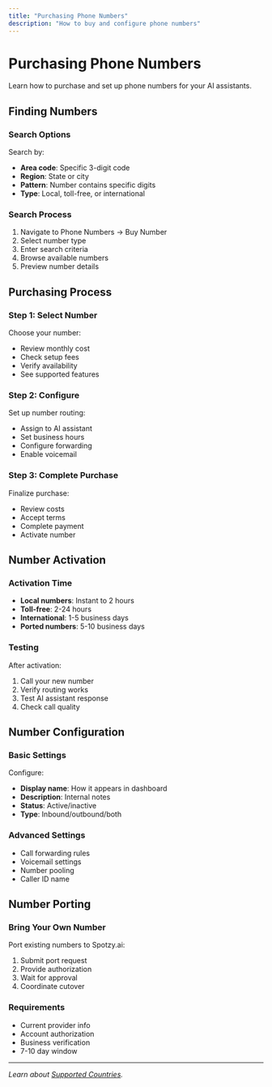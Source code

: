 ```yaml
---
title: "Purchasing Phone Numbers"
description: "How to buy and configure phone numbers"
---
```


# Purchasing Phone Numbers

Learn how to purchase and set up phone numbers for your AI assistants.

## Finding Numbers

### Search Options

Search by:

- **Area code**: Specific 3-digit code
- **Region**: State or city
- **Pattern**: Number contains specific digits
- **Type**: Local, toll-free, or international

### Search Process

1. Navigate to Phone Numbers → Buy Number
2. Select number type
3. Enter search criteria
4. Browse available numbers
5. Preview number details

## Purchasing Process

### Step 1: Select Number

Choose your number:

- Review monthly cost
- Check setup fees
- Verify availability
- See supported features

### Step 2: Configure

Set up number routing:

- Assign to AI assistant
- Set business hours
- Configure forwarding
- Enable voicemail

### Step 3: Complete Purchase

Finalize purchase:

- Review costs
- Accept terms
- Complete payment
- Activate number

## Number Activation

### Activation Time

- **Local numbers**: Instant to 2 hours
- **Toll-free**: 2-24 hours
- **International**: 1-5 business days
- **Ported numbers**: 5-10 business days

### Testing

After activation:

1. Call your new number
2. Verify routing works
3. Test AI assistant response
4. Check call quality

## Number Configuration

### Basic Settings

Configure:

- **Display name**: How it appears in dashboard
- **Description**: Internal notes
- **Status**: Active/inactive
- **Type**: Inbound/outbound/both

### Advanced Settings

- Call forwarding rules
- Voicemail settings
- Number pooling
- Caller ID name

## Number Porting

### Bring Your Own Number

Port existing numbers to Spotzy.ai:

1. Submit port request
2. Provide authorization
3. Wait for approval
4. Coordinate cutover

### Requirements

- Current provider info
- Account authorization
- Business verification
- 7-10 day window

---

*Learn about [Supported Countries](/docs/phone-numbers/supported-countries).*
